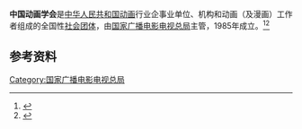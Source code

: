 '''中国动画学会'''是[[中华人民共和国|中华人民共和国]][[动画|动画]]行业企事业单位、机构和动画（及漫画）工作者组成的全国性[[社会团体|社会团体]]，由[[国家广播电影电视总局|国家广播电影电视总局]]主管，1985年成立。<ref>{{Cite web|title=简介|url=http://www.cnaci.com.cn/html/dhxh/xhjj/1246.html|accessdate=2020-12-18|work=中国动画产业网|archive-date=2019-05-19|archive-url=https://web.archive.org/web/20190519100053/http://cnaci.com.cn/html/dhxh/xhjj/1246.html}}</ref><ref>{{Cite web|title=中国动画学会简介|url=http://news.cssn.cn/st/st_xhzc/201404/t20140428_1129066.shtml|accessdate=2020-12-18|work=中国社会科学网}}</ref>

== 参考资料 ==
{{reflist}}

[[Category:国家广播电影电视总局|Category:国家广播电影电视总局]]